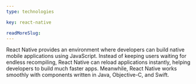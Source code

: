```yaml
---
type: technologies

key: react-native

readMoreSlug:
---
```


React Native provides an environment where developers can build native mobile applications using JavaScript. Instead of keeping users waiting for endless recompiling, React Native can reload applications instantly, helping developers to build much faster apps. Meanwhile, React Native works smoothly with components written in Java, Objective-C, and Swift.
